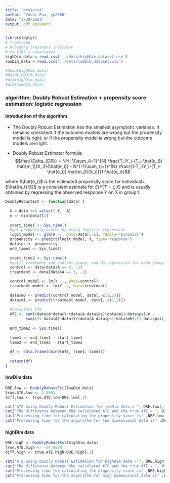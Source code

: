 ```yaml
---
title: "project4"
author: "Yushi Pan, yp2560"
date: "3/28/2021"
output: pdf_document
---
```


```r
library(dplyr)
# Y:outcome
# A:binary treatment indicator
# V1-V185 = covariates
highDim_data = read.csv('../data/highDim_dataset.csv')
lowDim_data = read.csv('../data/lowDim_dataset.csv')

#head(highDim_data)
#head(lowDim_data)
#dim(highDim_data)
#dim(lowDim_data)
```


### algorithm: Doubly Robust Estimation + propensity score estimation: logistic regression

#### Introduction of the algorithm

* The Doubly Robust Estimation has the smallest asymptotic variance. It remains consistent if the outcome models are wrong but the propensity model is right, or if the propensity model is wrong but the outcome models are right.

* Doubly Robust Estimator formula:
$$\hat{\Delta_{DR}} = N^{-1}\sum_{i=1}^{N} \frac{T_iY_i-(T_i-\hat{e_i}) \hat{m_1}(X_i)}{\hat{e_i}} - N^{-1}\sum_{i=1}^{N} \frac{(1-T_i)Y_i-(T_i-\hat{e_i}) \hat{m_0}(X_i)}{1-\hat{e_i}}$$

where $\hat{e_i}$ is the estimated propensity score for individual $i$, $\hat{m_t}(X)$ is a consistent estimate for $E(Y|T=t,X)$ and is usually obtained by regressing the observed response Y on X in group t.



```r
DoublyRobustEst <- function(data) {
  
  X = data %>% select(-Y, -A)
  n <- dim(data)[1]
  
  start_time1 <- Sys.time()
  #get propensity scores by using logistic regression
  logit_model <- glm(A ~., data=data[,-1], family="binomial")
  propensity <- predict(logit_model, X, type="response")
  data$ps <- propensity
  end_time1 <- Sys.time()
  
  start_time2 <- Sys.time()
  #split treatment and control group, and do regression for each group
  control <- data[data$A == 0, -2]
  treatment <- data[data$A == 1, -2]

  control_model <- lm(Y ~., data=control)
  treatment_model <- lm(Y ~., data=treatment)
  
  data$m0 <- predict(control_model, data[,-c(1,2)])
  data$m1 <- predict(treatment_model, data[,-c(1,2)])
  
  #calculate ATE
  ATE <- sum((data$A*data$Y-(data$A-data$ps)*data$m1)/data$ps)/n - 
         sum(((1-data$A)*data$Y+(data$A-data$ps)*data$m0)/(1-data$ps))/n
  
  end_time2 <- Sys.time()
  
  time1 <- end_time1 - start_time1
  time2 <- end_time2 - start_time2
  
  df <- data.frame(cbind(ATE, time1, time2))
  
  return(df)
}

```

#### lowDim data

```r
DRE.low <- DoublyRobustEst(lowDim_data)
true.ATE.low <- 2.0901
diff.low <- true.ATE.low-DRE.low[,1]

cat("ATE using Doubly Robust Estimation for lowDim data = ", DRE.low[,1], "\n")
cat("The difference between the calculated ATE and the true ATE = ", diff.low, "\n")
cat("Processing time for calculating the propensity score is" ,DRE.low[,2], "seconds.\n")
cat("Processing time for the algorithm for low dimensional data is" ,DRE.low[,3], "seconds.\n")
```


#### highDim data

```r
DRE.high <- DoublyRobustEst(highDim_data)
true.ATE.high <- -54.8558 
diff.high <- true.ATE.high-DRE.high[,1]

cat("ATE using Doubly Robust Estimation for highDim data = ", DRE.high[,1], "\n")
cat("The difference between the calculated ATE and the true ATE = ", diff.high, "\n")
cat("Processing time for calculating the propensity score is" ,DRE.high[,2], "seconds.\n")
cat("Processing time for the algorithm for high dimensional data is" ,DRE.high[,3], "seconds.\n")
``` 




